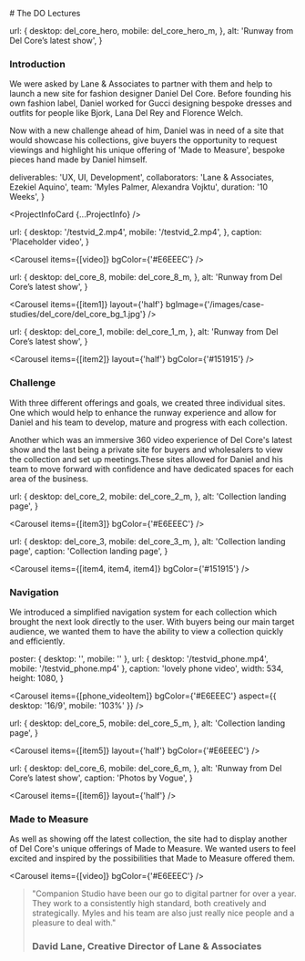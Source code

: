 

<NextSeo title="The DO Lectures" description="A short description goes here." />

<Heading># The DO Lectures</Heading>


  url: {
    desktop: del_core_hero,
    mobile: del_core_hero_m,
  },
  alt: 'Runway from Del Core’s latest show',
}

<Carousel items={[hero]} hero />

<TextSection>

### Introduction

We were asked by Lane & Associates to partner with them and help to launch a new site for fashion designer Daniel Del Core. Before founding his own fashion label, Daniel worked for Gucci designing bespoke dresses and outfits for people like Bjork, Lana Del Rey and Florence Welch.

Now with a new challenge ahead of him, Daniel was in need of a site that would showcase his collections, give buyers the opportunity to request viewings and highlight his unique offering of 'Made to Measure', bespoke pieces hand made by Daniel himself.

</TextSection>

  deliverables: 'UX, UI, Development',
  collaborators: 'Lane & Associates, Ezekiel Aquino',
  team: 'Myles Palmer, Alexandra Vojktu',
  duration: '10 Weeks',
}

<ProjectInfoCard {...ProjectInfo} />

  url: {
    desktop: '/testvid_2.mp4',
    mobile: '/testvid_2.mp4',
  },
  caption: 'Placeholder video',
}

<Carousel items={[video]} bgColor={'#E6EEEC'} />


  url: {
    desktop: del_core_8,
    mobile: del_core_8_m,
  },
  alt: 'Runway from Del Core’s latest show',
}

<Carousel
  items={[item1]}
  layout={'half'}
  bgImage={'/images/case-studies/del_core/del_core_bg_1.jpg'}
/>


  url: {
    desktop: del_core_1,
    mobile: del_core_1_m,
  },
  alt: 'Runway from Del Core’s latest show',
}

<Carousel items={[item2]} layout={'half'} bgColor={'#151915'} />

<TextSection>

### Challenge

With three different offerings and goals, we created three individual sites. One which would help to enhance the runway experience and allow for Daniel and his team to develop, mature and progress with each collection.

Another which was an immersive 360 video experience of Del Core's latest show and the last being a private site for buyers and wholesalers to view the collection and set up meetings.These sites allowed for Daniel and his team to move forward with confidence and have dedicated spaces for each area of the business.

</TextSection>


  url: {
    desktop: del_core_2,
    mobile: del_core_2_m,
  },
  alt: 'Collection landing page',
}

<Carousel items={[item3]} bgColor={'#E6EEEC'} />


  url: {
    desktop: del_core_3,
    mobile: del_core_3_m,
  },
  alt: 'Collection landing page',
  caption: 'Collection landing page',
}

<Carousel items={[item4, item4, item4]} bgColor={'#151915'} />

<TextSection>

### Navigation

We introduced a simplified navigation system for each collection which brought the next look directly to the user. With buyers being our main target audience, we wanted them to have the ability to view a collection quickly and efficiently.

</TextSection>

  poster: { desktop: '', mobile: '' },
  url: { desktop: '/testvid_phone.mp4', mobile: '/testvid_phone.mp4' },
  caption: 'lovely phone video',
  width: 534,
  height: 1080,
}

<Carousel
  items={[phone_videoItem]}
  bgColor={'#E6EEEC'}
  aspect={{ desktop: '16/9', mobile: '103%' }}
/>


  url: {
    desktop: del_core_5,
    mobile: del_core_5_m,
  },
  alt: 'Collection landing page',
}

<Carousel items={[item5]} layout={'half'} bgColor={'#E6EEEC'} />


  url: {
    desktop: del_core_6,
    mobile: del_core_6_m,
  },
  alt: 'Runway from Del Core’s latest show',
  caption: 'Photos by Vogue',
}

<Carousel items={[item6]} layout={'half'} />

<TextSection>

### Made to Measure

As well as showing off the latest collection, the site had to display another of Del Core's unique offerings of Made to Measure. We wanted users to feel excited and inspired by the possibilities that Made to Measure offered them.

</TextSection>

<Carousel items={[video]} bgColor={'#E6EEEC'} />

> "Companion Studio have been our go to digital partner for over a year. They
> work to a consistently high standard, both creatively and strategically. Myles
> and his team are also just really nice people and a pleasure to deal with."
>
> ### David Lane, Creative Director of Lane & Associates
